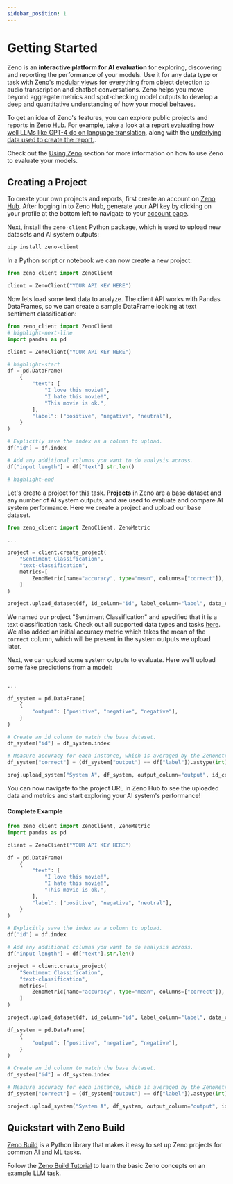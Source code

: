 ```yaml
---
sidebar_position: 1
---
```



# Getting Started

Zeno is an **interactive platform for AI evaluation** for exploring, discovering and reporting the performance of your models.
Use it for any data type or task with Zeno's [modular views](/docs/views/) for everything from object detection to audio transcription and chatbot conversations.
Zeno helps you move beyond aggregate metrics and spot-checking model outputs to develop a deep and quantitative understanding of how your model behaves.

To get an idea of Zeno's features, you can explore public projects and reports in [Zeno Hub](https://hub.zenoml.com).
For example, take a look at a [report evaluating how well LLMs like GPT-4 do on language translation](https://hub.zenoml.com/report/cabreraalex/GPT%20MT%20Benchmark%20Report), along with the [underlying data used to create the report.](https://hub.zenoml.com/project/cabreraalex/GPT%20MT%20Benchmark/explore).

Check out the [Using Zeno](/docs/using-zeno/) section for more information on how to use Zeno to evaluate your models.

## Creating a Project

To create your own projects and reports, first create an account on [Zeno Hub](https://hub.zenoml.com/signup).
After logging in to Zeno Hub, generate your API key by clicking on your profile at the bottom left to navigate to your [account page](https://hub.zenoml.com/account).

Next, install the `zeno-client` Python package, which is used to upload new datasets and AI system outputs:

```bash
pip install zeno-client
```

In a Python script or notebook we can now create a new project:

```python
from zeno_client import ZenoClient

client = ZenoClient("YOUR API KEY HERE")
```

Now lets load some text data to analyze. The client API works with Pandas DataFrames, so we can create a sample DataFrame looking at text sentiment classification:

```python
from zeno_client import ZenoClient
# highlight-next-line
import pandas as pd

client = ZenoClient("YOUR API KEY HERE")

# highlight-start
df = pd.DataFrame(
    {
        "text": [
            "I love this movie!",
            "I hate this movie!",
            "This movie is ok.",
        ],
        "label": ["positive", "negative", "neutral"],
    }
)

# Explicitly save the index as a column to upload.
df["id"] = df.index

# Add any additional columns you want to do analysis across.
df["input length"] = df["text"].str.len()

# highlight-end
```

Let's create a project for this task. **Projects** in Zeno are a base dataset and any number of AI system outputs, and are used to evaluate and compare AI system performance. Here we create a project and upload our base dataset.

```python
from zeno_client import ZenoClient, ZenoMetric

...

project = client.create_project(
    "Sentiment Classification",
    "text-classification",
    metrics=[
        ZenoMetric(name="accuracy", type="mean", columns=["correct"]),
    ]
)

project.upload_dataset(df, id_column="id", label_column="label", data_column='text')
```

We named our project "Sentiment Classification" and specified that it is a text classification task.
Check out all supported data types and tasks [here](https://zenoml.com/docs/views/).
We also added an initial accuracy metric which takes the mean of the `correct` column, which will be present in the system outputs we upload later.

Next, we can upload some system outputs to evaluate. Here we'll upload some fake predictions from a model:

```python

...

df_system = pd.DataFrame(
    {
        "output": ["positive", "negative", "negative"],
    }
)

# Create an id column to match the base dataset.
df_system["id"] = df_system.index

# Measure accuracy for each instance, which is averaged by the ZenoMetric above.
df_system["correct"] = (df_system["output"] == df["label"]).astype(int)

proj.upload_system("System A", df_system, output_column="output", id_column="id")
```

You can now navigate to the project URL in Zeno Hub to see the uploaded data and metrics and start exploring your AI system's performance!

#### Complete Example

```python
from zeno_client import ZenoClient, ZenoMetric
import pandas as pd

client = ZenoClient("YOUR API KEY HERE")

df = pd.DataFrame(
    {
        "text": [
            "I love this movie!",
            "I hate this movie!",
            "This movie is ok.",
        ],
        "label": ["positive", "negative", "neutral"],
    }
)

# Explicitly save the index as a column to upload.
df["id"] = df.index

# Add any additional columns you want to do analysis across.
df["input length"] = df["text"].str.len()

project = client.create_project(
    "Sentiment Classification",
    "text-classification",
    metrics=[
        ZenoMetric(name="accuracy", type="mean", columns=["correct"]),
    ]
)

project.upload_dataset(df, id_column="id", label_column="label", data_column='text')

df_system = pd.DataFrame(
    {
        "output": ["positive", "negative", "negative"],
    }
)

# Create an id column to match the base dataset.
df_system["id"] = df_system.index

# Measure accuracy for each instance, which is averaged by the ZenoMetric above.
df_system["correct"] = (df_system["output"] == df["label"]).astype(int)

project.upload_system("System A", df_system, output_column="output", id_column="id")
```

## Quickstart with Zeno Build

[Zeno Build](https://github.com/zeno-ml/zeno-build) is a Python library that makes it easy to set up Zeno projects for common AI and ML tasks.

Follow the [Zeno Build Tutorial](https://github.com/zeno-ml/zeno-build/tree/main/docs/tutorial) to learn the basic Zeno concepts on an example LLM task.
